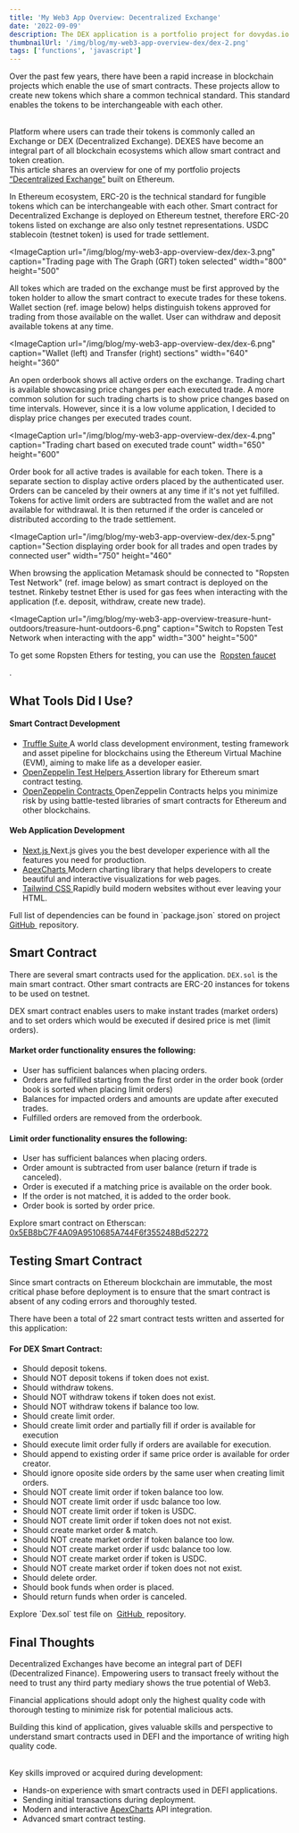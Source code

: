 ```yaml
---
title: 'My Web3 App Overview: Decentralized Exchange'
date: '2022-09-09'
description: The DEX application is a portfolio project for dovydas.io. It's built with Solidity and deployed on Ethereum Test Network Ropsten.
thumbnailUrl: '/img/blog/my-web3-app-overview-dex/dex-2.png'
tags: ['functions', 'javascript']
---
```


Over the past few years, there have been a rapid increase in blockchain projects which enable the use of smart contracts.
These projects allow to create new tokens which share a common technical standard.
This standard enables the tokens to be interchangeable with each other.

<br />
Platform where users can trade their tokens is commonly called an Exchange or DEX
(Decentralized Exchange). DEXES have become an integral part of all blockchain ecosystems
which allow smart contract and token creation.

<br />
This article shares an overview for one of my portfolio projects
<a href="https://dex.dovydas.io" target="_blank">“Decentralized Exchange”</a> built on Ethereum.

In Ethereum ecosystem, ERC-20 is the technical standard for fungible tokens which can be interchangeable with each other.
Smart contract for Decentralized Exchange is deployed on Ethereum testnet, therefore
ERC-20 tokens listed on exchange are also only testnet representations. USDC stablecoin
(testnet token) is used for trade settlement.

<ImageCaption
  url="/img/blog/my-web3-app-overview-dex/dex-3.png"
  caption="Trading page with The Graph (GRT) token selected"
  width="800"
  height="500"
></ImageCaption>

All tokes which are traded on the exchange must be first approved by the token holder to allow the smart contract to execute trades for these tokens.
Wallet section (ref. image below) helps distinguish tokens approved for trading from those available on the wallet.
User can withdraw and deposit available tokens at any time.

<ImageCaption
  url="/img/blog/my-web3-app-overview-dex/dex-6.png"
  caption="Wallet (left) and Transfer (right) sections"
  width="640"
  height="360"
></ImageCaption>

An open orderbook shows all active orders on the exchange.
Trading chart is available showcasing price changes per each executed trade.
A more common solution for such trading charts is to show price changes based on time intervals.
However, since it is a low volume application, I decided to display price changes per executed trades count.

<ImageCaption
  url="/img/blog/my-web3-app-overview-dex/dex-4.png"
  caption="Trading chart based on executed trade count"
  width="650"
  height="600"
></ImageCaption>

Order book for all active trades is available for each token.
There is a separate section to display active orders placed by the authenticated user.
Orders can be canceled by their owners at any time if it's not yet fulfilled.
Tokens for active limit orders are subtracted from the wallet and are not available for withdrawal.
It is then returned if the order is canceled or distributed according to the trade settlement.

<ImageCaption
  url="/img/blog/my-web3-app-overview-dex/dex-5.png"
  caption="Section displaying order book for all trades and open trades by connected user"
  width="750"
  height="460"
></ImageCaption>

When browsing the application Metamask should be connected to "Ropsten Test Network" (ref. image below) as smart contract is deployed on the testnet.
Rinkeby testnet Ether is used for gas fees when interacting with the application (f.e. deposit, withdraw, create new trade).

<ImageCaption
  url="/img/blog/my-web3-app-overview-treasure-hunt-outdoors/treasure-hunt-outdoors-6.png"
  caption="Switch to Ropsten Test Network when interacting with the app"
  width="300"
  height="500"
></ImageCaption>

<InformationalText>
  To get some Ropsten Ethers for testing, you can use the&nbsp;
  <a href="https://www.ropstenfaucet.xyz" target="_blank">
    Ropsten faucet
  </a>
  <p>.</p>
</InformationalText>

## What Tools Did I Use?

#### Smart Contract Development

- <a href="https://trufflesuite.com" target="_blank">
    Truffle Suite
  </a>
  A world class development environment, testing framework and asset pipeline for
  blockchains using the Ethereum Virtual Machine (EVM), aiming to make life as a
  developer easier.

- <a href="https://docs.openzeppelin.com/test-helpers" target="_blank">
    OpenZeppelin Test Helpers
  </a>
  Assertion library for Ethereum smart contract testing.

- <a href="https://www.openzeppelin.com/contracts" target="_blank">
    OpenZeppelin Contracts
  </a>
  OpenZeppelin Contracts helps you minimize risk by using battle-tested libraries
  of smart contracts for Ethereum and other blockchains.

#### Web Application Development

- <a href="https://nextjs.org/" target="_blank">
    Next.js
  </a>
  Next.js gives you the best developer experience with all the features you need
  for production.

- <a href="https://apexcharts.com/" target="_blank">
    ApexCharts
  </a>
  Modern charting library that helps developers to create beautiful and interactive
  visualizations for web pages.

- <a href="https://tailwindcss.com" target="_blank">
    Tailwind CSS
  </a>
  Rapidly build modern websites without ever leaving your HTML.

<InformationalText>
  Full list of dependencies can be found in `package.json` stored on project
  &nbsp;
  <a href="https://github.com/dovydinho/dex" target="_blank">
    GitHub
  </a>
  &nbsp;repository.
</InformationalText>

## Smart Contract

There are several smart contracts used for the application.
`DEX.sol` is the main smart contract. Other smart contracts are ERC-20 instances for tokens to be used on testnet.

DEX smart contract enables users to make instant trades (market orders) and to set orders which would be executed if desired price is met (limit orders).

#### Market order functionality ensures the following:

- User has sufficient balances when placing orders.
- Orders are fulfilled starting from the first order in the order book (order book is sorted when placing limit orders)
- Balances for impacted orders and amounts are update after executed trades.
- Fulfilled orders are removed from the orderbook.

#### Limit order functionality ensures the following:

- User has sufficient balances when placing orders.
- Order amount is subtracted from user balance (return if trade is canceled).
- Order is executed if a matching price is available on the order book.
- If the order is not matched, it is added to the order book.
- Order book is sorted by order price.

<InformationalText>
  Explore smart contract on Etherscan:&nbsp;
  <a
    href="https://ropsten.etherscan.io/address/0x5EB8bC7F4A09A9510685A744F6f355248Bd52272"
    target="_blank"
  >
    0x5EB8bC7F4A09A9510685A744F6f355248Bd52272
  </a>
</InformationalText>

## Testing Smart Contract

Since smart contracts on Ethereum blockchain are immutable, the most critical phase before deployment is to ensure that the smart contract is absent of any coding errors and thoroughly tested.

There have been a total of 22 smart contract tests written and asserted for this application:

#### For DEX Smart Contract:

- Should deposit tokens.
- Should NOT deposit tokens if token does not exist.
- Should withdraw tokens.
- Should NOT withdraw tokens if token does not exist.
- Should NOT withdraw tokens if balance too low.
- Should create limit order.
- Should create limit order and partially fill if order is available for execution
- Should execute limit order fully if orders are available for execution.
- Should append to existing order if same price order is available for order creator.
- Should ignore oposite side orders by the same user when creating limit orders.
- Should NOT create limit order if token balance too low.
- Should NOT create limit order if usdc balance too low.
- Should NOT create limit order if token is USDC.
- Should NOT create limit order if token does not not exist.
- Should create market order & match.
- Should NOT create market order if token balance too low.
- Should NOT create market order if usdc balance too low.
- Should NOT create market order if token is USDC.
- Should NOT create market order if token does not not exist.
- Should delete order.
- Should book funds when order is placed.
- Should return funds when order is canceled.

<InformationalText>
  Explore `Dex.sol` test file on&nbsp;
  <a href="https://github.com/dovydinho/dex/blob/main/test/dex.js" target="_blank">
    GitHub
  </a>
  &nbsp;repository.
</InformationalText>

## Final Thoughts

Decentralized Exchanges have become an integral part of DEFI (Decentralized Finance).
Empowering users to transact freely without the need to trust any third party mediary shows the true potential of Web3.

Financial applications should adopt only the highest quality code with thorough testing to minimize risk for potential malicious acts.

Building this kind of application, gives valuable skills and perspective to understand smart contracts used in DEFI and the importance of writing high quality code.

<br />
Key skills improved or acquired during development:

- Hands-on experience with smart contracts used in DEFI applications.
- Sending initial transactions during deployment.
- Modern and interactive <a href="https://apexcharts.com/" target="_blank">ApexCharts</a> API integration.
- Advanced smart contract testing.
